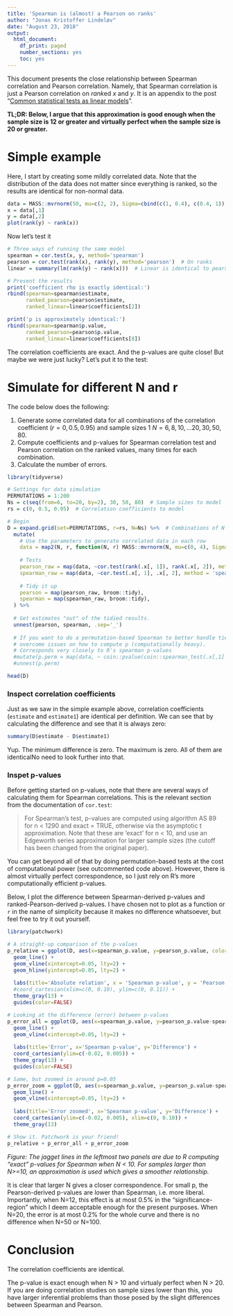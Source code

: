 ```yaml
---
title: 'Spearman is (almost) a Pearson on ranks'
author: "Jonas Kristoffer Lindeløv"
date: "August 23, 2018"
output: 
  html_document:
    df_print: paged
    number_sections: yes
    toc: yes
---
```


<!-- from https://stackoverflow.com/a/37839683/1297830 -->
<link rel="stylesheet" type="text/css" href="hideOutput.css">
<script src="hideOutput.js"></script>

This document presents the close relationship between Spearman correlation and Pearson correlation. Namely, that Spearman correlation is just a Pearson correlation on $rank$ed $x$ and $y$. It is an appendix to the post "[Common statistical tests as linear models](https://rpubs.com/lindeloev/test_as_linear)".

**TL;DR: Below, I argue that this approximation is good enough when the sample size is 12 or greater and virtually perfect when the sample size is 20 or greater.**

# Simple example
Here, I start by creating some mildly correlated data. Note that the distribution of the data does not matter since everything is ranked, so the results are identical for non-normal data.

```r
data = MASS::mvrnorm(50, mu=c(2, 2), Sigma=cbind(c(1, 0.4), c(0.4, 1)))
x = data[,1]
y = data[,2]
plot(rank(y) ~ rank(x))
```

Now let's test it
<div class='fold s'>
```r
# Three ways of running the same model
spearman = cor.test(x, y, method='spearman')
pearson = cor.test(rank(x), rank(y), method='pearson')  # On ranks
linear = summary(lm(rank(y) ~ rank(x)))  # Linear is identical to pearson; just showing.

# Present the results
print('coefficient rho is exactly identical:')
rbind(spearman=spearman$estimate, 
      ranked_pearson=pearson$estimate, 
      ranked_linear=linear$coefficients[2])

print('p is approximately identical:')
rbind(spearman=spearman$p.value, 
      ranked_pearson=pearson$p.value, 
      ranked_linear=linear$coefficients[8])
```
</div>

The correlation coefficients are exact. And the p-values are quite close! But maybe we were just lucky? Let's put it to the test:


# Simulate for different N and r

The code below does the following:

1. Generate some correlated data for all combinations of the correlation coefficient ($r = 0, 0.5, 0.95$) and sample sizes 1 $N = 6, 8, 10, ... 20, 30, 50, 80$. 
2. Compute coefficients and p-values for Spearman correlation test and Pearson correlation on the ranked values, many times for each combination.
3. Calculate the number of errors.

<div class='fold s'>
```r
library(tidyverse)

# Settings for data simulation
PERMUTATIONS = 1:200
Ns = c(seq(from=6, to=20, by=2), 30, 50, 80)  # Sample sizes to model
rs = c(0, 0.5, 0.95)  # Correlation coefficients to model

# Begin
D = expand.grid(set=PERMUTATIONS, r=rs, N=Ns) %>%  # Combinations of N and r
  mutate(
    # Use the parameters to generate correlated data in each row
    data = map2(N, r, function(N, r) MASS::mvrnorm(N, mu=c(0, 4), Sigma=cbind(c(1, r), c(r, 1)))),
    
    # Tests
    pearson_raw = map(data, ~cor.test(rank(.x[, 1]), rank(.x[, 2]), method='pearson')),
    spearman_raw = map(data, ~cor.test(.x[, 1], .x[, 2], method = 'spearman')),
    
    # Tidy it up
    pearson = map(pearson_raw, broom::tidy),
    spearman = map(spearman_raw, broom::tidy),
  ) %>%
  
  # Get estimates "out" of the tidied results.
  unnest(pearson, spearman, .sep='_')
  
  # If you want to do a permutation-based Spearman to better handle ties and
  # overcome issues on how to compute p (computationally heavy).
  # Corresponds very closely to R's spearman p-values
  #mutate(p.perm = map(data, ~ coin::pvalue(coin::spearman_test(.x[,1] ~ .x[,2], distribution='approximate')))) %>%
  #unnest(p.perm)

head(D)
```
</div>


### Inspect correlation coefficients
Just as we saw in the simple example above, correlation coefficients (`estimate` and `estimate1`) are identical per definition. We can see that by calculating the difference and see that it is always zero:
```r
summary(D$estimate - D$estimate1)
```

Yup. The minimum difference is zero. The maximum is zero. All of them are identicalNo need to look further into that.


### Inspet p-values
Before getting started on p-values, note that there are several ways of calculating them for Spearman correlations. This is the relevant section from the documentation of `cor.test`:

> For Spearman's test, p-values are computed using algorithm AS 89 for n < 1290 and exact = TRUE, otherwise via the asymptotic t approximation. Note that these are ‘exact’ for n < 10, and use an Edgeworth series approximation for larger sample sizes (the cutoff has been changed from the original paper).

You can get beyond all of that by doing permutation-based tests at the cost of computational power (see outcommented code above). However, there is almost virtually perfect correspondence, so I just rely on R's more computationally efficient p-values.

Below, I plot the difference between Spearman-derived p-values and ranked-Pearson-derived p-values. I have chosen not to plot as a function or `r` in the name of simplicity because it makes no difference whatsoever, but feel free to try it out yourself.

<div class='fold s'>
```r
library(patchwork)

# A straight-up comparison of the p-values
p_relative = ggplot(D, aes(x=spearman_p.value, y=pearson_p.value, color=N)) + 
  geom_line() + 
  geom_vline(xintercept=0.05, lty=2) +
  geom_hline(yintercept=0.05, lty=2) +
  
  labs(title='Absolute relation', x = 'Spearman p-value', y = 'Pearson p-value') + 
  #coord_cartesian(xlim=c(0, 0.10), ylim=c(0, 0.11)) + 
  theme_gray(13) + 
  guides(color=FALSE)

# Looking at the difference (error) between p-values
p_error_all = ggplot(D, aes(x=spearman_p.value, y=pearson_p.value-spearman_p.value, color=factor(N))) + 
  geom_line() + 
  geom_vline(xintercept=0.05, lty=2) +
  
  labs(title='Error', x='Spearman p-value', y='Difference') + 
  coord_cartesian(ylim=c(-0.02, 0.005)) + 
  theme_gray(13) + 
  guides(color=FALSE)

# Same, but zoomed in around p=0.05
p_error_zoom = ggplot(D, aes(x=spearman_p.value, y=pearson_p.value-spearman_p.value, color=factor(N))) + 
  geom_line() + 
  geom_vline(xintercept=0.05, lty=2) +
  
  labs(title='Error zoomed', x='Spearman p-value', y='Difference') + 
  coord_cartesian(ylim=c(-0.02, 0.005), xlim=c(0, 0.10)) + 
  theme_gray(13)

# Show it. Patchwork is your friend!
p_relative + p_error_all + p_error_zoom
```
</div>
*Figure: The jagget lines in the leftmost two panels are due to R computing "exact" p-values for Spearman when N < 10. For samples larger than N>=10, an approximation is used which gives a smoother relationship.*


It is clear that larger N gives a closer correspondence. For small p, the Pearson-derived p-values are lower than Spearman, i.e. more liberal. Importantly, when N=12, this effect is at most 0.5% in the "significance-region" which I deem acceptable enough for the present purposes. When N=20, the error is at most 0.2% for the whole curve and there is no difference when N=50 or N=100.

# Conclusion
The correlation coefficients are identical.

The p-value is exact enough when N > 10 and virtualy perfect when N > 20. If you are doing correlation studies on sample sizes lower than this, you have larger inferential problems than those posed by the slight differences between Spearman and Pearson.